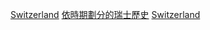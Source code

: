 {{Portal|瑞士}}

[[Category:各國各年代|Switzerland]]
[[Category:依時期劃分的瑞士歷史|]]
[[Category:各年代歐洲|Switzerland]]